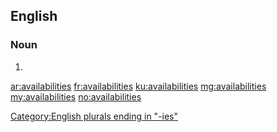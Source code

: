 ==English==

===Noun===
{{head|en|plural}}

# {{plural of|availability|lang=en|nocat=1}}

[[Category:English plurals ending in "-ies"]]

[[ar:availabilities]]
[[fr:availabilities]]
[[ku:availabilities]]
[[mg:availabilities]]
[[my:availabilities]]
[[no:availabilities]]